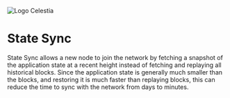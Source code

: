 
![Logo Celestia](/assets/node/Celestia-logo-color-color.svg)

# State Sync

State Sync allows a new node to join the network by fetching a snapshot of the application state at a recent height instead of fetching and replaying all historical blocks. Since the application state is generally much smaller than the blocks, and restoring it is much faster than replaying blocks, this can reduce the time to sync with the network from days to minutes.


